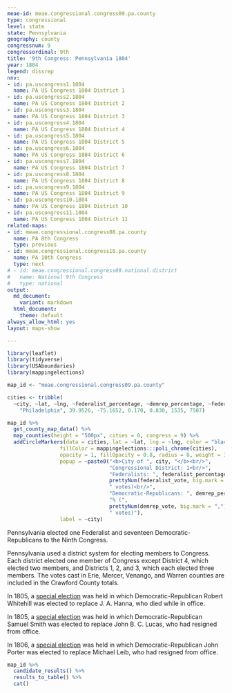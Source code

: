 ```yaml
---
meae-id: meae.congressional.congress09.pa.county
type: congressional
level: state
state: Pennsylvania
geography: county
congressnum: 9
congressordinal: 9th
title: '9th Congress: Pennsylvania 1804'
year: 1804
legend: dissrep
nnv:
- id: pa.uscongress1.1804
  name: PA US Congress 1804 District 1
- id: pa.uscongress2.1804
  name: PA US Congress 1804 District 2
- id: pa.uscongress3.1804
  name: PA US Congress 1804 District 3
- id: pa.uscongress4.1804
  name: PA US Congress 1804 District 4
- id: pa.uscongress5.1804
  name: PA US Congress 1804 District 5
- id: pa.uscongress6.1804
  name: PA US Congress 1804 District 6
- id: pa.uscongress7.1804
  name: PA US Congress 1804 District 7
- id: pa.uscongress8.1804
  name: PA US Congress 1804 District 8
- id: pa.uscongress9.1804
  name: PA US Congress 1804 District 9
- id: pa.uscongress10.1804
  name: PA US Congress 1804 District 10
- id: pa.uscongress11.1804
  name: PA US Congress 1804 District 11
related-maps:
- id: meae.congressional.congress08.pa.county
  name: PA 8th Congress
  type: previous
- id: meae.congressional.congress10.pa.county
  name: PA 10th Congress
  type: next
# - id: meae.congressional.congress09.national.district
#   name: National 9th Congress
#   type: national
output:
  md_document:
    variant: markdown
  html_document:
    theme: default
always_allow_html: yes
layout: maps-show

---
```


```r
library(leaflet)
library(tidyverse)
library(USAboundaries)
library(mappingelections)

map_id <- "meae.congressional.congress09.pa.county"

cities <- tribble(
  ~city, ~lat, ~lng, ~federalist_percentage, ~demrep_percentage, ~federalist_vote, ~demrep_vote,
    "Philadelphia", 39.9526, -75.1652, 0.170, 0.830, 1535, 7507)
```

<div class="map">

```r
map_id %>%
  get_county_map_data() %>%
  map_counties(height = "500px", cities = 0, congress = 9) %>% 
  addCircleMarkers(data = cities, lat = ~lat, lng = ~lng, color = "black",
                 fillColor = mappingelections:::poli_chrome(cities),
                 opacity = 1, fillOpacity = 0.8, radius = 8, weight = 3,
                 popup = ~paste0("<b>City of ", city, "</b><br/>",
                                 "Congressional District: 1<br/>",
                                 "Federalists: ", federalist_percentage * 100, "% (", 
                                 prettyNum(federalist_vote, big.mark = ","), 
                                 " votes)<br/>",
                                 "Democratic-Republicans: ", demrep_percentage * 100,
                                 "% (", 
                                 prettyNum(demrep_vote, big.mark = ","),
                                 " votes)"),
                 label = ~city) 
```

</div>

Pennsylvania elected one Federalist and seventeen Democratic-Republicans to the Ninth Congress.

Pennsylvania used a district system for electing members to Congress. Each district elected one member of Congress except District 4, which elected two members, and Districts 1, 2, and 3, which each elected three members. The votes cast in Erie, Mercer, Venango, and Warren counties are included in the Crawford County totals. 

In 1805, a [special election](https://elections.lib.tufts.edu/catalog/tufts:pa.uscongress4.specialelection.1805) was held in which Democratic-Republican Robert Whitehill was elected to replace J. A. Hanna, who died while in office.

In 1805, a [special election](https://elections.lib.tufts.edu/catalog/tufts:pa.uscongress11.specialelection.1805) was held in which Democratic-Republican Samuel Smith was elected to replace John B. C. Lucas, who had resigned from office.

In 1806, a [special election](https://elections.lib.tufts.edu/catalog/tufts:pa.uscongress1.specialelection.1806) was held in which Democratic-Republican John Porter was elected to replace Michael Leib, who had resigned from office.

<div class="results-table">

```r
map_id %>%
  candidate_results() %>%
  results_to_table() %>%
  cat()
```

</div>
